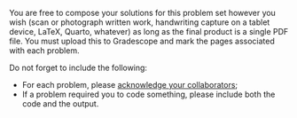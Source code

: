 You are free to compose your solutions for this problem set however you wish (scan or photograph written work, handwriting capture on a tablet device, LaTeX, Quarto, whatever) as long as the final product is a single PDF file. You must upload this to Gradescope and mark the pages associated with each problem.

Do not forget to include the following:

- For each problem, please [acknowledge your collaborators](https://sta542-f25.github.io/syllabus/syllabus.html#collaboration);
- If a problem required you to code something, please include both the code and the output.

